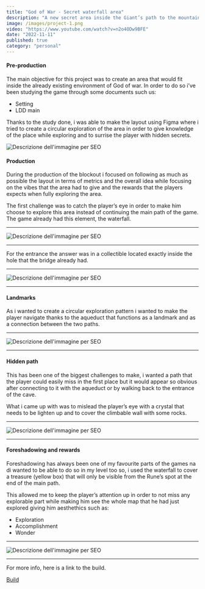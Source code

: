```yaml
---
title: "God of War - Secret waterfall area"
description: "A new secret area inside the Giant’s path to the mountain."
image: /images/project-1.png
video: "https://www.youtube.com/watch?v=n2o4ODw9BFE"
date: "2022-11-11"
published: true
category: "personal"
---
```


#### Pre-production

The main objective for this project was to create an area that would fit inside the already
existing environment of God of war.
In order to do so i’ve been studying the game through some documents such us:

- Setting
- LDD main

Thanks to the study done, i was able to make the layout using Figma where i tried to create
a circular exploration of the area in order to give knowledge of the place while exploring
and to surrise the player with hidden secrets.

![Descrizione dell'immagine per SEO](/images/Layout-completo.png "Layout")

#### Production

During the production of the blockout i focused on following as much as possible the layout in
terms of metrics and the overall idea while focusing on the vibes that the area had to give and
the rewards that the players expects when fully exploring the area.

The first challenge was to catch the player’s eye in order to make him choose to explore this
area instead of continuing the main path of the game.
The game already had this element, the waterfall.

---

![Descrizione dell'immagine per SEO](/images/GIF1.gif)

---

For the entrance the answer was in a collectible located exactly inside the hole that the bridge
already had.

---

![Descrizione dell'immagine per SEO](/images/Immagine_entrata.png "Entrance")

---

#### Landmarks

As i wanted to create a circular exploration pattern i wanted to make the player navigate thanks
to the aqueduct that functions as a landmark and as a connection between the two paths.

---

![Descrizione dell'immagine per SEO](/images/GIF2.gif "Acqueduct's entrance")

---

#### Hidden path

This has been one of the biggest challenges to make, i wanted a path that the player could
easily miss in the first place but it would appear so obvious after connecting to it with
the aqueduct or by walking back to the entrance of the cave.

What i came up with was to mislead the player’s eye with a crystal that needs to be lighten up
and to cover the climbable wall with some rocks.

---

![Descrizione dell'immagine per SEO](/images/GIF3.gif)

---

#### Foreshadowing and rewards

Foreshadowing has always been one of my favourite parts of the games na di wanted to be
able to do so in my level too so, i used the waterfall to cover a treasure (yellow box)
that will only be visible from the Rune’s spot at the end of the main path.

This allowed me to keep the player’s attention up in order to not miss any explorable
part while making him see the whole map that he had just explored giving him aesthethics
such as:

- Exploration
- Accomplishment
- Wonder

---

![Descrizione dell'immagine per SEO](/images/GIF4.gif "Foreshadowing")

---

For more info, here is a link to the build.

[Build](https://drive.google.com/file/d/1Tcpdw3-0fJKHPWC-G8blhK1WwcyO20FC/view?usp=drive_link)
